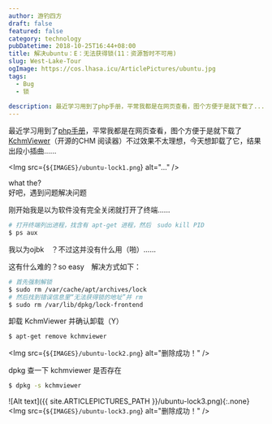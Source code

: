 ```yaml
---
author: 游钓四方
draft: false
featured: false
category: technology
pubDatetime: 2018-10-25T16:44+08:00
title: 解决ubuntu：E：无法获得锁(11：资源暂时不可用)
slug: West-Lake-Tour
ogImage: https://cos.lhasa.icu/ArticlePictures/ubuntu.jpg
tags:
  - Bug
  - 锁
  
description: 最近学习用到了php手册，平常我都是在网页查看，图个方便于是就下载了...
---
```



最近学习用到了[php手册][1]，平常我都是在网页查看，图个方便于是就下载了[KchmViewer][2]（开源的CHM 阅读器）不过效果不太理想，今天想卸载了它，结果出段小插曲......  

<Img src={`${IMAGES}/ubuntu-lock1.png`} alt="..." />

what the?  
好吧，遇到问题解决问题  

刚开始我是以为软件没有完全关闭就打开了终端......  

```bash
# 打开终端列出进程，找含有 apt-get 进程，然后　sudo kill PID
$ ps aux 
```

我以为ojbk　？不过这并没有什么用（啪）......  

这有什么难的？so easy　解决方式如下：

```bash
# 首先强制解锁
$ sudo rm /var/cache/apt/archives/lock
# 然后找到错误信息里“无法获得锁的地址”并 rm
$ sudo rm /var/lib/dpkg/lock-frontend
```

卸载 KchmViewer 并确认卸载（Y）

```bash
$ apt-get remove kchmviewer 
```

<Img src={`${IMAGES}/ubuntu-lock2.png`} alt="删除成功！" />

dpkg 查一下 kchmviewer 是否存在

```bash
$ dpkg -s kchmviewer
```

![Alt text]({{ site.ARTICLEPICTURES_PATH }}/ubuntu-lock3.png){:.none}
<Img src={`${IMAGES}/ubuntu-lock3.png`} alt="删除成功！" />


[1]: https://php.net
[2]: https://github.com/gyunaev/kchmviewer

